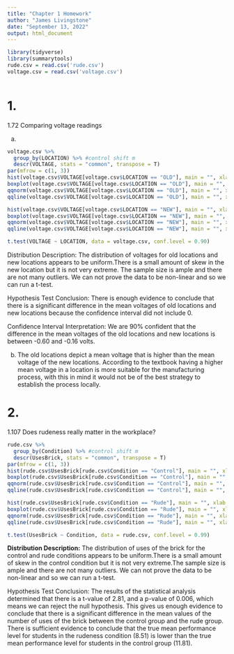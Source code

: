 ---
title: "Chapter 1 Homework"
author: "James Livingstone"
date: "September 13, 2022"
output: html_document
---

```{r setup, include = FALSE}

library(tidyverse)
library(summarytools)
rude.csv = read.csv('rude.csv')
voltage.csv = read.csv('voltage.csv')



```



# 1.
1.72 Comparing voltage readings

a)
```{r homework1}



voltage.csv %>%
  group_by(LOCATION) %>% #control shift m
  descr(VOLTAGE, stats = "common", transpose = T)
par(mfrow = c(1, 3))
hist(voltage.csv$VOLTAGE[voltage.csv$LOCATION == "OLD"], main = "", xlab = "voltage", ylab = "Location OLD")
boxplot(voltage.csv$VOLTAGE[voltage.csv$LOCATION == "OLD"], main = "", xlab = "voltage", ylab = "Location OLD")
qqnorm(voltage.csv$VOLTAGE[voltage.csv$LOCATION == "OLD"], main = "", xlab = "voltage", ylab = "Location OLD")
qqline(voltage.csv$VOLTAGE[voltage.csv$LOCATION == "OLD"], main = "", xlab = "voltage", ylab = "Location OLD")

hist(voltage.csv$VOLTAGE[voltage.csv$LOCATION == "NEW"], main = "", xlab = "voltage", ylab = "Location NEW")
boxplot(voltage.csv$VOLTAGE[voltage.csv$LOCATION == "NEW"], main = "", xlab = "voltage", ylab = "Location NEW")
qqnorm(voltage.csv$VOLTAGE[voltage.csv$LOCATION == "NEW"], main = "", xlab = "voltage", ylab = "Location NEW")
qqline(voltage.csv$VOLTAGE[voltage.csv$LOCATION == "NEW"], main = "", xlab = "voltage", ylab = "Location NEW")

t.test(VOLTAGE ~ LOCATION, data = voltage.csv, conf.level = 0.90)

```
Distribution Description:
The distribution of voltages for old locations and new locations appears to be 
uniform.There is a small amount of skew in the new location but it is not very
extreme. The sample size is ample and there are not many outliers. We can not prove the data to be non-linear and so we can run a t-test.

Hypothesis Test Conclusion:
There is enough evidence to conclude that there is a significant difference
in the mean voltages of old locations and new locations because the confidence interval did not include 0.

Confidence Interval Interpretation:
We are 90% confident that the difference in the mean voltages of the old 
locations and new locations is between -0.60 and -0.16 volts.

b)
The old locations depict a mean voltage that is higher than the mean voltage of the new locations. According to the textbook having a higher mean voltage in a location is more suitable for the manufacturing process, with this in mind it would not be of the best strategy to establish the process locally. 




# 2.
1.107 Does rudeness really matter in the workplace?
```{r homework2}



rude.csv %>%
  group_by(Condition) %>% #control shift m
  descr(UsesBrick, stats = "common", transpose = T)
par(mfrow = c(1, 3))
hist(rude.csv$UsesBrick[rude.csv$Condition == "Control"], main = "", xlab = "UsesBrick", ylab = "Control")
boxplot(rude.csv$UsesBrick[rude.csv$Condition == "Control"], main = "", xlab = "UsesBrick", ylab = "Control")
qqnorm(rude.csv$UsesBrick[rude.csv$Condition == "Control"], main = "", xlab = "UsesBrick", ylab = "Control")
qqline(rude.csv$UsesBrick[rude.csv$Condition == "Control"], main = "", xlab = "UsesBrick", ylab = "Control")

hist(rude.csv$UsesBrick[rude.csv$Condition == "Rude"], main = "", xlab = "UsesBrick", ylab = "Rude")
boxplot(rude.csv$UsesBrick[rude.csv$Condition == "Rude"], main = "", xlab = "UsesBrick", ylab = "Rude")
qqnorm(rude.csv$UsesBrick[rude.csv$Condition == "Rude"], main = "", xlab = "UsesBrick", ylab = "Rude")
qqline(rude.csv$UsesBrick[rude.csv$Condition == "Rude"], main = "", xlab = "UsesBrick", ylab = "Rude")

t.test(UsesBrick ~ Condition, data = rude.csv, conf.level = 0.99)


```
<b>Distribution Description:</b>
The distribution of uses of the brick for the control and rude conditions appears to be uniform.There is a small amount of skew in the control condition but it is not very extreme.The sample size is ample and there are not many outliers. We can not prove the data to be non-linear and so we can run a t-test.

Hypothesis Test Conclusion:
The results of the statistical analysis determined that there is a t-value of 2.81, and a p-value of 0.006, which means we can reject the null hypothesis. This gives us enough evidence to conclude that there is a significant difference in the mean values of the number of uses of the brick between the control group and the rude group. There is sufficient evidence to conclude that the true mean performance level for students in the rudeness condition (8.51) is lower than the true mean performance level for students in the control group (11.81). 